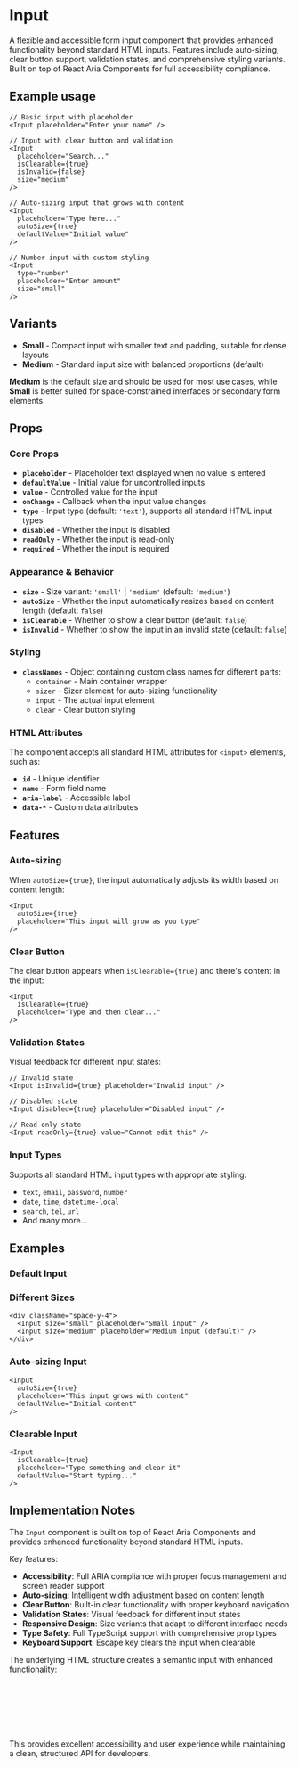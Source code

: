 

<Meta of={InputStories} />

# Input
A flexible and accessible form input component that provides enhanced functionality beyond standard HTML inputs. Features include auto-sizing, clear button support, validation states, and comprehensive styling variants. Built on top of React Aria Components for full accessibility compliance.

## Example usage
```tsx
// Basic input with placeholder
<Input placeholder="Enter your name" />

// Input with clear button and validation
<Input
  placeholder="Search..."
  isClearable={true}
  isInvalid={false}
  size="medium"
/>

// Auto-sizing input that grows with content
<Input
  placeholder="Type here..."
  autoSize={true}
  defaultValue="Initial value"
/>

// Number input with custom styling
<Input
  type="number"
  placeholder="Enter amount"
  size="small"
/>
```

## Variants

* **Small** - Compact input with smaller text and padding, suitable for dense layouts
* **Medium** - Standard input size with balanced proportions (default)

**Medium** is the default size and should be used for most use cases, while **Small** is better suited for space-constrained interfaces or secondary form elements.

<Canvas of={InputStories.Default} />

## Props

### Core Props
- **`placeholder`** - Placeholder text displayed when no value is entered
- **`defaultValue`** - Initial value for uncontrolled inputs
- **`value`** - Controlled value for the input
- **`onChange`** - Callback when the input value changes
- **`type`** - Input type (default: `'text'`), supports all standard HTML input types
- **`disabled`** - Whether the input is disabled
- **`readOnly`** - Whether the input is read-only
- **`required`** - Whether the input is required

### Appearance & Behavior
- **`size`** - Size variant: `'small'` | `'medium'` (default: `'medium'`)
- **`autoSize`** - Whether the input automatically resizes based on content length (default: `false`)
- **`isClearable`** - Whether to show a clear button (default: `false`)
- **`isInvalid`** - Whether to show the input in an invalid state (default: `false`)

### Styling
- **`classNames`** - Object containing custom class names for different parts:
  - `container` - Main container wrapper
  - `sizer` - Sizer element for auto-sizing functionality
  - `input` - The actual input element
  - `clear` - Clear button styling

### HTML Attributes
The component accepts all standard HTML attributes for `<input>` elements, such as:
- **`id`** - Unique identifier
- **`name`** - Form field name
- **`aria-label`** - Accessible label
- **`data-*`** - Custom data attributes

## Features

### Auto-sizing
When `autoSize={true}`, the input automatically adjusts its width based on content length:
```tsx
<Input
  autoSize={true}
  placeholder="This input will grow as you type"
/>
```

### Clear Button
The clear button appears when `isClearable={true}` and there's content in the input:
```tsx
<Input
  isClearable={true}
  placeholder="Type and then clear..."
/>
```

### Validation States
Visual feedback for different input states:
```tsx
// Invalid state
<Input isInvalid={true} placeholder="Invalid input" />

// Disabled state
<Input disabled={true} placeholder="Disabled input" />

// Read-only state
<Input readOnly={true} value="Cannot edit this" />
```

### Input Types
Supports all standard HTML input types with appropriate styling:
- `text`, `email`, `password`, `number`
- `date`, `time`, `datetime-local`
- `search`, `tel`, `url`
- And many more...

## Examples

### Default Input
<Canvas of={InputStories.Default} />

### Different Sizes
```tsx
<div className="space-y-4">
  <Input size="small" placeholder="Small input" />
  <Input size="medium" placeholder="Medium input (default)" />
</div>
```

### Auto-sizing Input
```tsx
<Input
  autoSize={true}
  placeholder="This input grows with content"
  defaultValue="Initial content"
/>
```

### Clearable Input
```tsx
<Input
  isClearable={true}
  placeholder="Type something and clear it"
  defaultValue="Start typing..."
/>
```

## Implementation Notes
The `Input` component is built on top of React Aria Components and provides enhanced functionality beyond standard HTML inputs.

Key features:
- **Accessibility**: Full ARIA compliance with proper focus management and screen reader support
- **Auto-sizing**: Intelligent width adjustment based on content length
- **Clear Button**: Built-in clear functionality with proper keyboard navigation
- **Validation States**: Visual feedback for different input states
- **Responsive Design**: Size variants that adapt to different interface needs
- **Type Safety**: Full TypeScript support with comprehensive prop types
- **Keyboard Support**: Escape key clears the input when clearable

The underlying HTML structure creates a semantic input with enhanced functionality:
```html
<div class="input-container" data-size="medium" data-invalid="false">
  <div class="input-sizer">
    <input class="input-field" type="text" placeholder="..." />
  </div>
  <button class="clear-button" aria-label="Clear input">×</button>
</div>
```

This provides excellent accessibility and user experience while maintaining a clean, structured API for developers.

